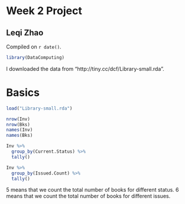 # Week 2 Project

## Leqi Zhao

<!-- leave this material as is -->
Compiled on `r date()`.

```r
library(DataComputing)
```
<!-- put your content after this line -->

I downloaded the data from "http://tiny.cc/dcf/Library-small.rda".

#  Basics

```r
load("Library-small.rda")
```

```r
nrow(Inv)
nrow(Bks)
names(Inv)
names(Bks)
```

```r
Inv %>%
  group_by(Current.Status) %>%
  tally()
```

```r
Inv %>%
  group_by(Issued.Count) %>%
  tally()
```

5 means that we count the total number of books for different status. 6 means that we count the total number of books for different issues.
